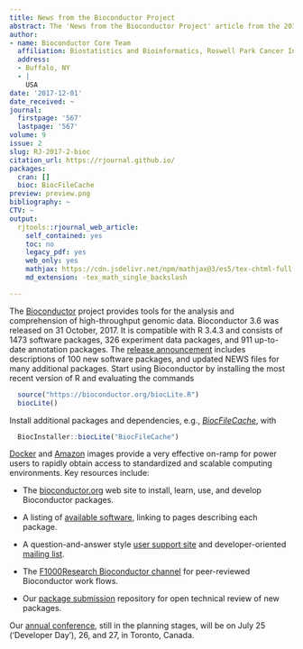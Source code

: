 ```yaml
---
title: News from the Bioconductor Project
abstract: The 'News from the Bioconductor Project' article from the 2017-2 issue.
author:
- name: Bioconductor Core Team
  affiliation: Biostatistics and Bioinformatics, Roswell Park Cancer Institute
  address:
  - Buffalo, NY
  - |
    USA
date: '2017-12-01'
date_received: ~
journal:
  firstpage: '567'
  lastpage: '567'
volume: 9
issue: 2
slug: RJ-2017-2-bioc
citation_url: https://rjournal.github.io/
packages:
  cran: []
  bioc: BiocFileCache
preview: preview.png
bibliography: ~
CTV: ~
output:
  rjtools::rjournal_web_article:
    self_contained: yes
    toc: no
    legacy_pdf: yes
    web_only: yes
    mathjax: https://cdn.jsdelivr.net/npm/mathjax@3/es5/tex-chtml-full.js
    md_extension: -tex_math_single_backslash

---
```


::: article
The [Bioconductor](https://bioconductor.org) project provides tools for
the analysis and comprehension of high-throughput genomic data.
Bioconductor 3.6 was released on 31 October, 2017. It is compatible with
R 3.4.3 and consists of 1473 software packages, 326 experiment data
packages, and 911 up-to-date annotation packages. The [release
announcement](http://bioconductor.org/news/bioc_3_6_release/) includes
descriptions of 100 new software packages, and updated NEWS files for
many additional packages. Start using Bioconductor by installing the
most recent version of R and evaluating the commands

``` r
  source("https://bioconductor.org/biocLite.R")
  biocLite()
```

Install additional packages and dependencies, e.g.,
[*BiocFileCache*](https://www.bioconductor.org/packages/release/bioc/html/BiocFileCache.html),
with

``` r
  BiocInstaller::biocLite("BiocFileCache")
```

[Docker](http://www.bioconductor.org/help/docker/) and
[Amazon](http://www.bioconductor.org/help/bioconductor-cloud-ami/)
images provide a very effective on-ramp for power users to rapidly
obtain access to standardized and scalable computing environments. Key
resources include:

-   The [bioconductor.org](https://bioconductor.org) web site to
    install, learn, use, and develop Bioconductor packages.

-   A listing of [available
    software](https://bioconductor.org/packages), linking to pages
    describing each package.

-   A question-and-answer style [user support
    site](https://support.bioconductor.org) and developer-oriented
    [mailing list](https://stat.ethz.ch/mailman/listinfo/bioc-devel).

-   The [F1000Research Bioconductor
    channel](https://f1000research.com/channels/bioconductor) for
    peer-reviewed Bioconductor work flows.

-   Our [package
    submission](https://github.com/Bioconductor/Contributions)
    repository for open technical review of new packages.

Our [annual
conference](http://bioconductor.org/help/course-materials/2018/BioC2018/),
still in the planning stages, will be on July 25 ('Developer Day'), 26,
and 27, in Toronto, Canada.
:::
